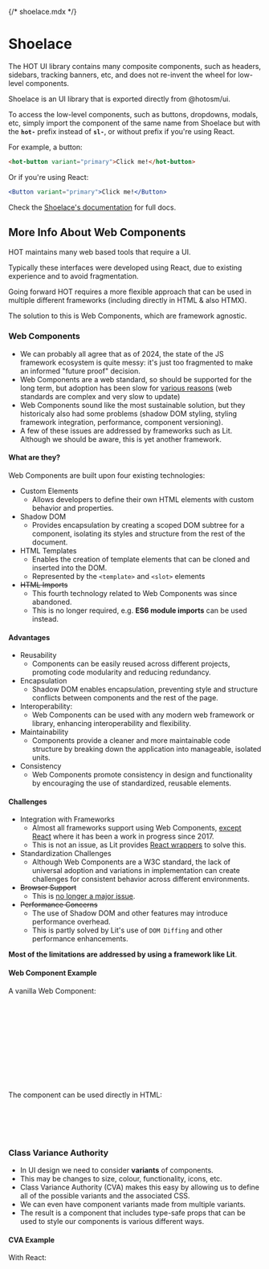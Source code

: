 {/* shoelace.mdx */}
 
 
<Meta of={ShoelaceStories} />
 
# Shoelace
 
The HOT UI library contains many composite components, such as headers, sidebars,
tracking banners, etc, and does not re-invent the wheel for low-level components.

Shoelace is an UI library that is exported directly from @hotosm/ui.

To access the low-level components, such as buttons, dropdowns, modals, etc,
simply import the component of the same name from Shoelace
but with the **`hot-`** prefix instead of **`sl-`**, or without prefix if you're using React.

For example, a button:

```html
<hot-button variant="primary">Click me!</hot-button>
```

Or if you're using React:

```jsx
<Button variant="primary">Click me!</Button>
```

<Canvas of={ShoelaceStories.Example} />

Check the [Shoelace's documentation](https://shoelace.style/components) for full docs.

## More Info About Web Components

HOT maintains many web based tools that require a UI.

Typically these interfaces were developed using React, due to existing
experience and to avoid fragmentation.

Going forward HOT requires a more flexible approach that can be used in
multiple different frameworks (including directly in HTML & also HTMX).

The solution to this is Web Components, which are framework agnostic.

### Web Components

- We can probably all agree that as of 2024, the state of the JS framework
  ecosystem is quite messy: it's just too fragmented to make an informed
  "future proof" decision.
- Web Components are a web standard, so should be supported for the long term,
  but adoption has been slow for
  [various reasons](https://daverupert.com/2023/07/why-not-webcomponents/)
  (web standards are complex and very slow to update)
- Web Components sound like the most sustainable solution, but they historicaly
  also had some problems (shadow DOM styling, styling framework integration,
  performance, component versioning).
- A few of these issues are addressed by frameworks such as Lit.
  Although we should be aware, this is yet another framework.

#### What are they?

Web Components are built upon four existing technologies:

- Custom Elements
  - Allows developers to define their own HTML elements with custom
    behavior and properties.
- Shadow DOM
  - Provides encapsulation by creating a scoped DOM subtree for a component,
    isolating its styles and structure from the rest of the document.
- HTML Templates
  - Enables the creation of template elements that can be cloned
    and inserted into the DOM.
  - Represented by the `<template>` and `<slot>` elements
- ~~HTML Imports~~
  - This fourth technology related to Web Components was since abandoned.
  - This is no longer required, e.g. **ES6 module imports** can be used instead.

#### Advantages

- Reusability
  - Components can be easily reused across different projects,
    promoting code modularity and reducing redundancy.
- Encapsulation
  - Shadow DOM enables encapsulation, preventing style and structure
    conflicts between components and the rest of the page.
- Interoperability:
  - Web Components can be used with any modern web framework or library,
    enhancing interoperability and flexibility.
- Maintainability
  - Components provide a cleaner and more maintainable code structure by
    breaking down the application into manageable, isolated units.
- Consistency
  - Web Components promote consistency in design and functionality
    by encouraging the use of standardized, reusable elements.

#### Challenges

- Integration with Frameworks
  - Almost all frameworks support using Web Components,
    [except React](https://custom-elements-everywhere.com/) where it has been
    a work in progress since 2017.
  - This is not an issue, as Lit provides
    [React wrappers](https://lit.dev/docs/frameworks/react/) to solve this.
- Standardization Challenges
  - Although Web Components are a W3C standard, the lack of universal adoption
    and variations in implementation can create challenges for consistent
    behavior across different environments.
- ~~Browser Support~~
  - This is
    [no longer a major issue](https://caniuse.com/?search=web%20components).
- ~~Performance Concerns~~
  - The use of Shadow DOM and other features may introduce performance overhead.
  - This is partly solved by Lit's use of `DOM Diffing` and other performance
    enhancements.

**Most of the limitations are addressed by using a framework like Lit**.

#### Web Component Example

A vanilla Web Component:

```js
class MyElement extends HTMLElement {
  constructor() {
    super();
    const shadow = this.attachShadow({ mode: "open" });
    const div = document.createElement("div");
    div.textContent = "Hello, World!";
    shadow.appendChild(div);
  }
}

customElements.define("my-element", MyElement);
```

The component can be used directly in HTML:

```html
<div>
  <!-- other html -->
  <my-element></my-element>
</div>
```

### Class Variance Authority

- In UI design we need to consider **variants** of components.
- This may be changes to size, colour, functionality, icons, etc.
- Class Variance Authority (CVA) makes this easy by allowing us to define
  all of the possible variants and the associated CSS.
- We can even have component variants made from multiple variants.
- The result is a component that includes type-safe props that can be used
  to style our components is various different ways.

#### CVA Example

With React:

```js
// components/button.tsx

import { cva } from "class-variance-authority";

const buttonStyles = cva("font-semibold rounded border", {
  variants: {
    intent: {
      primary: "bg-blue-500 text-white border-transparent hover:bg-blue-600",
      secondary: "bg-white text-gray-800 border-gray-400 hover:bg-gray-100"
    },
    size: {
      small: "text-sm py-1 px-2",
      medium: "text-base py-2 px-4",
    },
  },
  defaultVariants: {
    intent: "primary",
    size: "medium",
  },
});

// regular button props
type ButtonProps = {
  label: string;
  onClick?: (onClickProps: any) => void;
  icon?: IconType; // defined elsewhere, pretend this is JSX
}

// merging button props and CVA variant props with TS utility types
type buttonVariantsProps = VariantProps<typeof buttonStyles>;
interface Props
  extends ButtonProps,
    // making intent variant required
    Omit<buttonVariantsProps, "intent">,
    Required<Pick<buttonVariantsProps, "intent">> {}

// actual button componenent
const Button = ({label, onClick, icon, intent, size}: Props) => {
  return (
    <button
      className={buttonStyles({intent, size})}
      onClick={onClick}
    >
      {icon && <Icon/>}
      {label}
    </button>
  )
}
```
